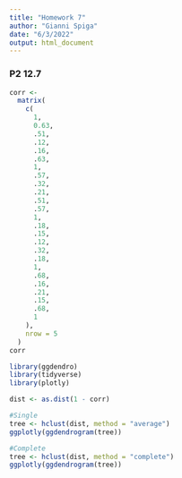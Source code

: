 ```yaml
---
title: "Homework 7"
author: "Gianni Spiga"
date: "6/3/2022"
output: html_document
---
```


### P2 12.7
```r
corr <-
  matrix(
    c(
      1,
      0.63,
      .51,
      .12,
      .16,
      .63,
      1,
      .57,
      .32,
      .21,
      .51,
      .57,
      1,
      .18,
      .15,
      .12,
      .32,
      .18,
      1,
      .68,
      .16,
      .21,
      .15,
      .68,
      1
    ),
    nrow = 5
  )
corr
```
```r
library(ggdendro)
library(tidyverse)
library(plotly)
```

```r
dist <- as.dist(1 - corr)

#Single
tree <- hclust(dist, method = "average")
ggplotly(ggdendrogram(tree))

#Complete
tree <- hclust(dist, method = "complete")
ggplotly(ggdendrogram(tree))
```
